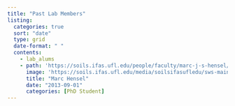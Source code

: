 ```yaml
---
title: "Past Lab Members"
listing:
  categories: true
  sort: "date"
  type: grid
  date-format: " "	
  contents:
    - lab_alums
    - path: 'https://soils.ifas.ufl.edu/people/faculty/marc-j-s-hensel/'
      image: 'https://soils.ifas.ufl.edu/media/soilsifasufledu/sws-main-site/images/faculty/MHensel-280x300.jpg'
      title: "Marc Hensel"
      date: "2013-09-01"
      categories: [PhD Student]
---
```

